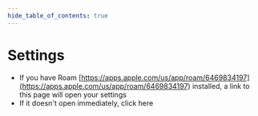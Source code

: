 ```yaml
---
hide_table_of_contents: true
---
```



# Settings

-   If you have Roam [https://apps.apple.com/us/app/roam/6469834197](https://apps.apple.com/us/app/roam/6469834197) installed, a link to this page will open your settings
-   If it doesn't open immediately, click <AutoClicker href="roamforroku://roam.msd3.io/deep-link/settings"> here</AutoClicker>


